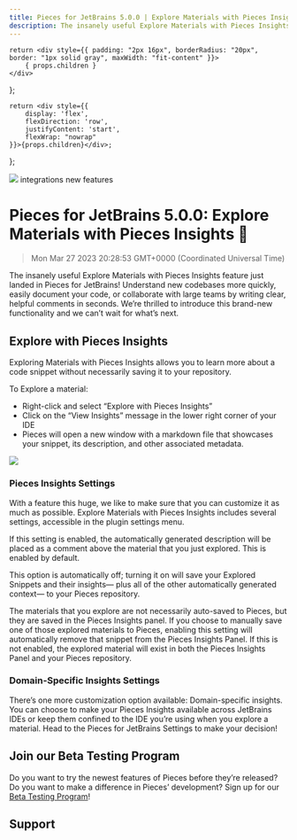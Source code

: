 ```yaml
---
title: Pieces for JetBrains 5.0.0 | Explore Materials with Pieces Insights 🔎
description: The insanely useful Explore Materials with Pieces Insights feature just landed in Pieces for JetBrains! Understand new codebases more quickly, easily document your code, or collaborate with large teams by writing clear, helpful comments in seconds. We’re thrilled to introduce this brand-new functionality and we can’t wait for what’s next.
---
```


<link rel="canonical" href="https://code.pieces.app/updates/pieces-jetbrains-explore-materials" />

    return <div style={{ padding: "2px 16px", borderRadius: "20px", border: "1px solid gray", maxWidth: "fit-content" }}>
        { props.children }
    </div>
};

    return <div style={{
        display: 'flex',
        flexDirection: 'row',
        justifyContent: 'start',
        flexWrap: "nowrap"
    }}>{props.children}</div>;
};

![](https://uploads-ssl.webflow.com/6143afec68f555387049efb3/6410ea2bd8348c2e1a7dad37_pieces-insights_4809bd660a1af4bc77b419bb639ff10a_2000.jpeg)
<GridFlexRow><Tag>integrations</Tag> <Tag>new features</Tag></GridFlexRow>

# Pieces for JetBrains 5.0.0: Explore Materials with Pieces Insights 🔎
> Mon Mar 27 2023 20:28:53 GMT+0000 (Coordinated Universal Time)

The insanely useful Explore Materials with Pieces Insights feature just landed in Pieces for JetBrains! Understand new codebases more quickly, easily document your code, or collaborate with large teams by writing clear, helpful comments in seconds. We’re thrilled to introduce this brand-new functionality and we can’t wait for what’s next.

## Explore with Pieces Insights
Exploring Materials with Pieces Insights allows you to learn more about a code snippet without necessarily saving it to your repository.

To Explore a material:
- Right-click and select “Explore with Pieces Insights”
- Click on the “View Insights” message in the lower right corner of your IDE
- Pieces will open a new window with a markdown file that showcases your snippet, its description, and other associated metadata.

![](https://uploads-ssl.webflow.com/6143afec68f555387049efb3/6411cddb00da4a8c5d95fb2c_explore-snippet_77db61012e792bcf863edf805492e0df.gif)

### Pieces Insights Settings

With a feature this huge, we like to make sure that you can customize it as much as possible. Explore Materials with Pieces Insights includes several settings, accessible in the plugin settings menu.

If this setting is enabled, the automatically generated description will be placed as a comment above the material that you just explored. This is enabled by default.

This option is automatically off; turning it on will save your Explored Snippets and their insights— plus all of the other automatically generated context— to your Pieces repository.

The materials that you explore are not necessarily auto-saved to Pieces, but they are saved in the Pieces Insights panel. If you choose to manually save one of those explored materials to Pieces, enabling this setting will automatically remove that snippet from the Pieces Insights Panel. If this is not enabled, the explored material will exist in both the Pieces Insights Panel and your Pieces repository.

### Domain-Specific Insights Settings

There’s one more customization option available: Domain-specific insights. You can choose to make your Pieces Insights available across JetBrains IDEs or keep them confined to the IDE you’re using when you explore a material. Head to the Pieces for JetBrains Settings to make your decision!

## Join our Beta Testing Program

Do you want to try the newest features of Pieces before they’re released? Do you want to make a difference in Pieces’ development? Sign up for our <a href="https://getpieces.typeform.com/to/XGGlUqEI" target="_blank" rel="noopener noreferrer">Beta Testing Program</a>!

## Support

